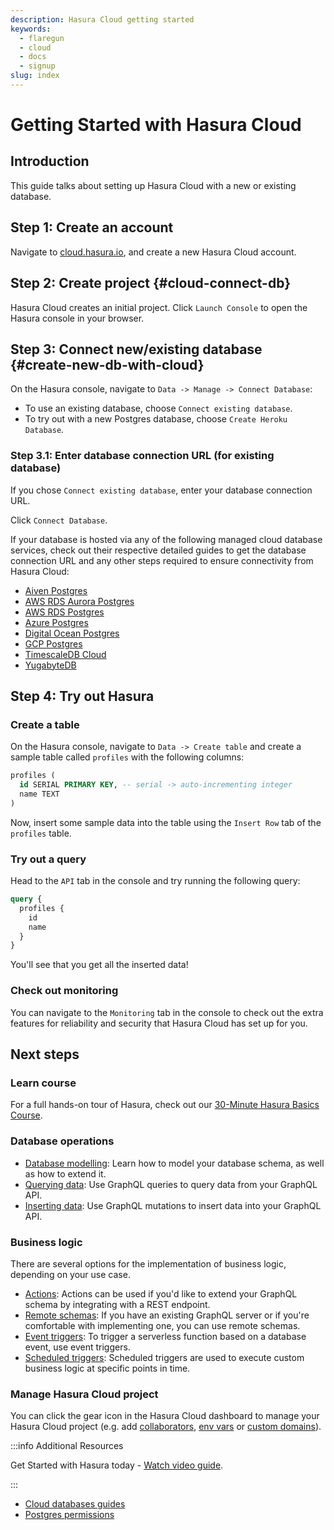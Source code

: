 ```yaml
---
description: Hasura Cloud getting started
keywords:
  - flaregun
  - cloud
  - docs
  - signup
slug: index
---
```



# Getting Started with Hasura Cloud

## Introduction

This guide talks about setting up Hasura Cloud with a new or existing
database.

## Step 1: Create an account

Navigate to
[cloud.hasura.io](https://cloud.hasura.io/signup/?pg=docs&plcmt=body&cta=navigate-to-cloud-hasura-io&tech=default),
and create a new Hasura Cloud account.

## Step 2: Create project {#cloud-connect-db}

Hasura Cloud creates an initial project. Click `Launch Console` to open
the Hasura console in your browser.

<Thumbnail
  src="/img/graphql/cloud/getting-started/create-project.png"
  alt="Connect new or existing database"
  width="556px"
/>

## Step 3: Connect new/existing database {#create-new-db-with-cloud}

On the Hasura console, navigate to `Data -> Manage -> Connect Database`:

<Thumbnail
  src="/img/graphql/cloud/getting-started/connect-db-console.png"
  alt="Connect database"
  width="1000px"
/>

- To use an existing database, choose `Connect existing database`.
- To try out with a new Postgres database, choose
  `Create Heroku Database`.

<Thumbnail
  src="/img/graphql/cloud/getting-started/db-setup.png"
  alt="DB setup"
  width="556px"
/>

### Step 3.1: Enter database connection URL (for existing database)

If you chose `Connect existing database`, enter your database connection
URL.

Click `Connect Database`.

<Thumbnail
  src="/img/graphql/cloud/getting-started/connect-db.png"
  alt="Enter URL for existing database"
  width="556px"
/>

If your database is hosted via any of the following managed cloud
database services, check out their respective detailed guides to get the
database connection URL and any other steps required to ensure
connectivity from Hasura Cloud:

- [Aiven Postgres](/graphql/cloud/getting-started/cloud-databases/aiven.mdx)
- [AWS RDS Aurora Postgres](/graphql/cloud/getting-started/cloud-databases/aws-aurora.mdx)
- [AWS RDS Postgres](/graphql/cloud/getting-started/cloud-databases/aws-postgres.mdx)
- [Azure Postgres](/graphql/cloud/getting-started/cloud-databases/azure.mdx)
- [Digital Ocean Postgres](/graphql/cloud/getting-started/cloud-databases/digital-ocean.mdx)
- [GCP Postgres](/graphql/cloud/getting-started/cloud-databases/gcp.mdx)
- [TimescaleDB Cloud](/graphql/cloud/getting-started/cloud-databases/timescale-cloud.mdx)
- [YugabyteDB](/graphql/cloud/getting-started/cloud-databases/yugabyte.mdx)

## Step 4: Try out Hasura

### Create a table

On the Hasura console, navigate to `Data -> Create table` and create a
sample table called `profiles` with the following columns:

```sql
profiles (
  id SERIAL PRIMARY KEY, -- serial -> auto-incrementing integer
  name TEXT
)
```

<Thumbnail
  src="/img/graphql/core/getting-started/create-profile-table.png"
  alt="Create a table"
/>

Now, insert some sample data into the table using the `Insert Row` tab
of the `profiles` table.

### Try out a query

Head to the `API` tab in the console and try running the following
query:

```graphql
query {
  profiles {
    id
    name
  }
}
```

You'll see that you get all the inserted data!

<Thumbnail
  src="/img/graphql/core/getting-started/profile-query.png"
  alt="Try out a query"
/>

### Check out monitoring

You can navigate to the `Monitoring` tab in the console to check out the
extra features for reliability and security that Hasura Cloud has set up
for you.

<Thumbnail
  src="/img/graphql/cloud/metrics/monitoring-tab-overview.png"
  alt="Hasura Console: Monitoring tab"
/>

## Next steps

### Learn course

For a full hands-on tour of Hasura, check out our [30-Minute Hasura
Basics Course](https://hasura.io/learn/graphql/hasura/introduction/).

### Database operations

- [Database modelling](/graphql/core/databases/postgres/schema/index.mdx): Learn how to model your database
  schema, as well as how to extend it.
- [Querying data](/graphql/core/databases/postgres/queries/index.mdx): Use GraphQL queries to query data from
  your GraphQL API.
- [Inserting data](/graphql/core/databases/postgres/mutations/index.mdx): Use GraphQL mutations to insert data
  into your GraphQL API.

### Business logic

There are several options for the implementation of business logic,
depending on your use case.

- [Actions](/graphql/core/actions/index.mdx): Actions can be used if you'd like to extend
  your GraphQL schema by integrating with a REST endpoint.
- [Remote schemas](/graphql/core/remote-schemas/index.mdx): If you have an existing GraphQL
  server or if you're comfortable with implementing one, you can use
  remote schemas.
- [Event triggers](/graphql/core/event-triggers/index.mdx): To trigger a serverless function
  based on a database event, use event triggers.
- [Scheduled triggers](/graphql/core/scheduled-triggers/index.mdx): Scheduled triggers are
  used to execute custom business logic at specific points in time.

### Manage Hasura Cloud project

You can click the gear icon in the Hasura Cloud dashboard to manage your
Hasura Cloud project (e.g. add
[collaborators](/graphql/cloud/projects/collaborators.mdx),
[env vars](/graphql/cloud/projects/env-vars.mdx) or
[custom domains](/graphql/cloud/projects/domains.mdx)).

<Thumbnail
  src="/img/graphql/cloud/getting-started/project-manage.png"
  alt="Project actions"
  width="860px"
/>

:::info Additional Resources

Get Started with Hasura today - [Watch video guide](https://hasura.io/events/webinar/get-started-with-hasura/?pg=docs&plcmt=body&cta=getting-started&tech=).

:::

- [Cloud databases guides](/graphql/cloud/getting-started/cloud-databases/index.mdx)
- [Postgres permissions](/graphql/cloud/getting-started/postgres-permissions.mdx)
